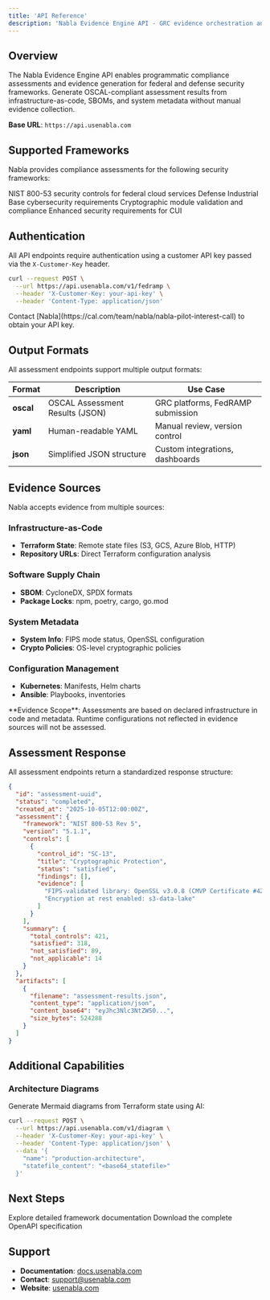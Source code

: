 ```yaml
---
title: 'API Reference'
description: 'Nabla Evidence Engine API - GRC evidence orchestration and compliance assessment'
---
```


## Overview

The Nabla Evidence Engine API enables programmatic compliance assessments and evidence generation for federal and defense security frameworks. Generate OSCAL-compliant assessment results from infrastructure-as-code, SBOMs, and system metadata without manual evidence collection.

**Base URL**: `https://api.usenabla.com`

## Supported Frameworks

Nabla provides compliance assessments for the following security frameworks:

<CardGroup cols={2}>
  <Card title="FedRAMP" icon="shield-halved" href="/api-reference/schemas/800-53">
    NIST 800-53 security controls for federal cloud services
  </Card>
  <Card title="CMMC 2.0" icon="lock" href="/api-reference/schemas/800-171">
    Defense Industrial Base cybersecurity requirements
  </Card>
  <Card title="FIPS 140-3" icon="key" href="/api-reference/schemas/fips-140-3">
    Cryptographic module validation and compliance
  </Card>
  <Card title="NIST 800-172" icon="shield-check" href="/api-reference/schemas/800-172">
    Enhanced security requirements for CUI
  </Card>
</CardGroup>

## Authentication

All API endpoints require authentication using a customer API key passed via the `X-Customer-Key` header.

```bash
curl --request POST \
  --url https://api.usenabla.com/v1/fedramp \
  --header 'X-Customer-Key: your-api-key' \
  --header 'Content-Type: application/json'
```

<Note>
Contact [Nabla](https://cal.com/team/nabla/nabla-pilot-interest-call) to obtain your API key.
</Note>

## Output Formats

All assessment endpoints support multiple output formats:

| Format | Description | Use Case |
|--------|-------------|----------|
| **oscal** | OSCAL Assessment Results (JSON) | GRC platforms, FedRAMP submission |
| **yaml** | Human-readable YAML | Manual review, version control |
| **json** | Simplified JSON structure | Custom integrations, dashboards |

## Evidence Sources

Nabla accepts evidence from multiple sources:

### Infrastructure-as-Code
- **Terraform State**: Remote state files (S3, GCS, Azure Blob, HTTP)
- **Repository URLs**: Direct Terraform configuration analysis

### Software Supply Chain
- **SBOM**: CycloneDX, SPDX formats
- **Package Locks**: npm, poetry, cargo, go.mod

### System Metadata
- **System Info**: FIPS mode status, OpenSSL configuration
- **Crypto Policies**: OS-level cryptographic policies

### Configuration Management
- **Kubernetes**: Manifests, Helm charts
- **Ansible**: Playbooks, inventories

<Warning>
**Evidence Scope**: Assessments are based on declared infrastructure in code and metadata. Runtime configurations not reflected in evidence sources will not be assessed.
</Warning>

## Assessment Response

All assessment endpoints return a standardized response structure:

```json
{
  "id": "assessment-uuid",
  "status": "completed",
  "created_at": "2025-10-05T12:00:00Z",
  "assessment": {
    "framework": "NIST 800-53 Rev 5",
    "version": "5.1.1",
    "controls": [
      {
        "control_id": "SC-13",
        "title": "Cryptographic Protection",
        "status": "satisfied",
        "findings": [],
        "evidence": [
          "FIPS-validated library: OpenSSL v3.0.8 (CMVP Certificate #4282)",
          "Encryption at rest enabled: s3-data-lake"
        ]
      }
    ],
    "summary": {
      "total_controls": 421,
      "satisfied": 318,
      "not_satisfied": 89,
      "not_applicable": 14
    }
  },
  "artifacts": [
    {
      "filename": "assessment-results.json",
      "content_type": "application/json",
      "content_base64": "eyJhc3Nlc3NtZW50...",
      "size_bytes": 524288
    }
  ]
}
```

## Additional Capabilities

### Architecture Diagrams

Generate Mermaid diagrams from Terraform state using AI:

```bash
curl --request POST \
  --url https://api.usenabla.com/v1/diagram \
  --header 'X-Customer-Key: your-api-key' \
  --header 'Content-Type: application/json' \
  --data '{
    "name": "production-architecture",
    "statefile_content": "<base64_statefile>"
  }'
```

## Next Steps

<CardGroup cols={2}>
  <Card title="Framework Schemas" icon="book" href="/api-reference/schemas/fips-140-3">
    Explore detailed framework documentation
  </Card>
  <Card title="OpenAPI Spec" icon="code" href="https://github.com/nabla/api-spec">
    Download the complete OpenAPI specification
  </Card>
</CardGroup>

## Support

- **Documentation**: [docs.usenabla.com](https://docs.usenabla.com)
- **Contact**: [support@usenabla.com](mailto:support@usenabla.com)
- **Website**: [usenabla.com](https://www.usenabla.com)
